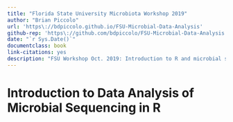 ```yaml
--- 
title: "Florida State University Microbiota Workshop 2019"
author: "Brian Piccolo"
url: 'https\://bdpiccolo.github.io/FSU-Microbial-Data-Analysis'
github-rep: 'https\://github.com/bdpiccolo/FSU-Microbial-Data-Analysis'
date: "`r Sys.Date()`"
documentclass: book
link-citations: yes
description: "FSU Workshop Oct. 2019: Introduction to R and microbial sequencing data analysis in R."
---
```



# Introduction to Data Analysis of Microbial Sequencing in R {-}




